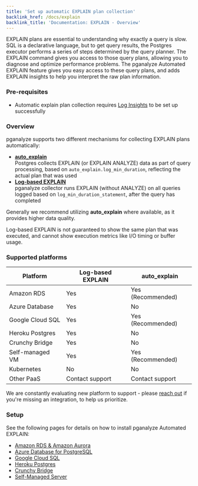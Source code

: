 ```yaml
---
title: 'Set up automatic EXPLAIN plan collection'
backlink_href: /docs/explain
backlink_title: 'Documentation: EXPLAIN - Overview'
---
```


EXPLAIN plans are essential to understanding why exactly a query is slow. SQL is a declarative language,
but to get query results, the Postgres executor performs a series of steps determined by the query planner.
The EXPLAIN command gives you access to those query plans, allowing you to diagnose and optimize performance
problems. The pganalyze Automated EXPLAIN feature gives you easy access to these query plans, and adds
EXPLAIN insights to help you interpret the raw plan information.


### Pre-requisites

* Automatic explain plan collection requires [Log Insights](/docs/log-insights) to be set up successfully


### Overview

pganalyze supports two different mechanisms for collecting EXPLAIN plans automatically:

* **[auto_explain](/docs/explain/setup/auto_explain)**<br />Postgres collects EXPLAIN (or EXPLAIN ANALYZE) data as part of query processing, based on `auto_explain.log_min_duration`, reflecting the actual plan that was used
* **[Log-based EXPLAIN](/docs/explain/setup/log_explain)**<br />pganalyze collector runs EXPLAIN (without ANALYZE) on all queries logged based on `log_min_duration_statement`, after the query has completed

Generally we recommend utilizing **auto_explain** where available, as it provides higher data quality.

Log-based EXPLAIN is not guaranteed to show the same plan that was executed, and cannot show execution metrics like I/O timing or buffer usage.


### Supported platforms

Platform         | Log-based EXPLAIN |    auto_explain   |
-----------------|-------------------|-------------------|
Amazon RDS       | Yes               | Yes (Recommended) |
Azure Database   | Yes               | No                |
Google Cloud SQL | Yes               | Yes (Recommended) |
Heroku Postgres  | Yes               | No                |
Crunchy Bridge   | Yes               | No                |
Self-managed VM  | Yes               | Yes (Recommended) |
Kubernetes       | No                | No                |
Other PaaS       | Contact support   | Contact support   |

We are constantly evaluating new platform to support - please [reach out](/contact) if you're missing an integration, to help us prioritize.


### Setup

See the following pages for details on how to install pganalyze Automated EXPLAIN:

* [Amazon RDS & Amazon Aurora](/docs/explain/setup/amazon_rds/01_auto_explain_check)
* [Azure Database for PostgreSQL](/docs/explain/setup/log_explain/01_create_helper_functions)
* [Google Cloud SQL](/docs/explain/setup/google_cloud_sql/01_auto_explain_check)
* [Heroku Postgres](/docs/explain/setup/heroku/01_enable_log_explain)
* [Crunchy Bridge](/docs/explain/setup/crunchy_bridge/01_create_helper_functions)
* [Self-Managed Server](/docs/explain/setup/self_managed/01_auto_explain_check)
